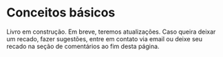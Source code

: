 
# Conceitos básicos

::: {.callout-note}
Livro em construção.
Em breve, teremos atualizações.
Caso queira deixar um recado, fazer sugestões, entre em contato via email ou deixe seu recado na seção de comentários ao fim desta página.  
:::